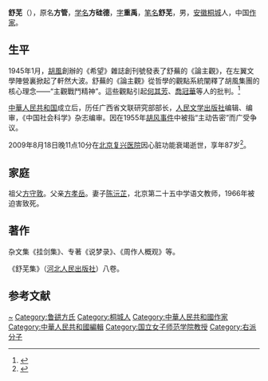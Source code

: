 '''舒芜'''（{{bd|1922年|7月2日|2009年|8月18日|catIdx=Shu舒芜}}），原名'''方管'''，[[学名|学名]]'''方硅德'''，[[表字|字]]'''重禹'''，[[笔名|笔名]]'''舒芜'''，男，[[安徽|安徽]][[桐城|桐城]]人，中国[[作家|作家]]。

== 生平 ==
1945年1月，[[胡風|胡風]]創辦的《希望》雜誌創刊號發表了舒蕪的《論主觀》，在左翼文學陣營裏掀起了軒然大波。舒蕪的《論主觀》從哲學的觀點系統闡釋了胡風集團的核心理念——“主觀戰鬥精神”。這些觀點引起[[何其芳|何其芳]]、[[喬冠華|喬冠華]]等人的批判。<ref name="朱汝曈2011">{{cite book|author=朱汝曈|title=中國現代文學爭議概述|url=http://books.google.com/books?id=xZRMBiI6aIsC&pg=PA213|date=2011-09-01|publisher=秀威出版|isbn=978-986-221-783-2|pages=213–216}}</ref>

[[中華人民共和国|中華人民共和国]]成立后，历任广西省文联研究部部长，[[人民文学出版社|人民文学出版社]]编辑、编审，《中国社会科学》杂志编审。因在1955年[[胡风事件|胡风事件]]中被指“主动告密”而广受争议。

2009年8月18日晚11点10分在[[北京复兴医院|北京复兴医院]]因心脏功能衰竭逝世，享年87岁<ref>{{cite web |url=http://bjyouth.ynet.com/article.jsp?oid=55360347 |title=作家舒芜殁于心脏衰竭 |publisher=北青网 |date=2009-08-21 |accessdate=2009-08-31 |deadurl=yes |archiveurl=https://archive.is/20120712131059/http://bjyouth.ynet.com/article.jsp?oid=55360347 |archivedate=2012-07-12 }}</ref>。

== 家庭 ==
祖父[[方守敦|方守敦]]。父亲[[方孝岳|方孝岳]]。妻子[[陈沅芷|陈沅芷]]，北京第二十五中学语文教师，1966年被迫害致死。

== 著作 ==
杂文集《挂剑集》、专著《说梦录》、《周作人概观》等。

《舒芜集》（[[河北人民出版社|河北人民出版社]]）八卷。

==参考文献==
{{Reflist}}

{{中国近现代文学}}
{{China-writer-stub}}
{{DEFAULTSORT:Shu舒}}
[[Category:方姓|~]]
[[Category:鲁谼方氏|Category:鲁谼方氏]]
[[Category:桐城人|Category:桐城人]]
[[Category:中華人民共和國作家|Category:中華人民共和國作家]]
[[Category:中華人民共和國編輯|Category:中華人民共和國編輯]]
[[Category:国立女子师范学院教授|Category:国立女子师范学院教授]]
[[Category:右派分子|Category:右派分子]]